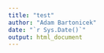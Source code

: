 ```yaml
---
title: "test"
author: "Adam Bartonicek"
date: "`r Sys.Date()`"
output: html_document
---
```


\begin{tikzpicture}
\draw (0,0) circle (2cm);
\end{tikzpicture}
